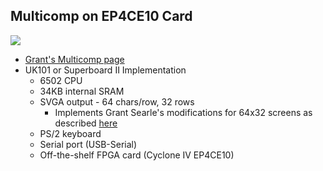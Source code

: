 == Multicomp on EP4CE10 Card ==

<img src="http://land-boards.com/blwiki/images/9/94/A-C4E10_Card_002.PNG"></img>

* [http://searle.hostei.com/grant/Multicomp/index.html Grant's Multicomp page]
* UK101 or Superboard II Implementation
** 6502 CPU
** 34KB internal SRAM
** SVGA output - 64 chars/row, 32 rows
*** Implements Grant Searle's modifications for 64x32 screens as described <a href="http://searle.hostei.com/grant/uk101FPGA/index.html#Modification3">here</a>
** PS/2 keyboard
** Serial port (USB-Serial)
** Off-the-shelf FPGA card (Cyclone IV EP4CE10)

